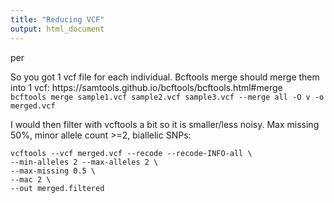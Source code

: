```yaml
---
title: "Reducing VCF"
output: html_document
---
```


per

So you got 1 vcf file for each individual. Bcftools merge should merge them into 1 vcf:
https://samtools.github.io/bcftools/bcftools.html#merge  
`bcftools merge sample1.vcf sample2.vcf sample3.vcf --merge all -O v -o merged.vcf`  

I would then filter with vcftools a bit so it is smaller/less noisy. Max missing 50%, minor allele count >=2, biallelic SNPs:  
```
vcftools --vcf merged.vcf --recode --recode-INFO-all \
--min-alleles 2 --max-alleles 2 \
--max-missing 0.5 \
--mac 2 \
--out merged.filtered
```